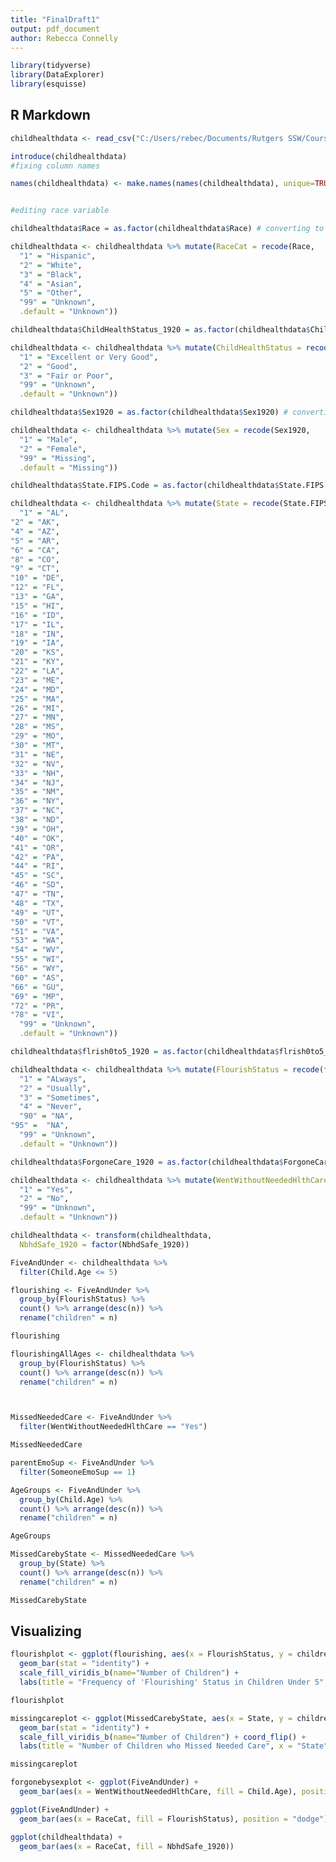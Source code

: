```yaml
---
title: "FinalDraft1"
output: pdf_document
author: Rebecca Connelly
---
```


```r
library(tidyverse)
library(DataExplorer)
library(esquisse)
```

## R Markdown



```r
childhealthdata <- read_csv("C:/Users/rebec/Documents/Rutgers SSW/Courses/Data Visualization/Final Project/ChildHealthData_Edited_1920_ONLY.csv")

introduce(childhealthdata)
#fixing column names 

names(childhealthdata) <- make.names(names(childhealthdata), unique=TRUE)


#editing race variable 

childhealthdata$Race = as.factor(childhealthdata$Race) # converting to categorical

childhealthdata <- childhealthdata %>% mutate(RaceCat = recode(Race, 
  "1" = "Hispanic",
  "2" = "White",
  "3" = "Black",
  "4" = "Asian",
  "5" = "Other",
  "99" = "Unknown",
  .default = "Unknown"))

```


```r
childhealthdata$ChildHealthStatus_1920 = as.factor(childhealthdata$ChildHealthStatus_1920) # converting to categorical

childhealthdata <- childhealthdata %>% mutate(ChildHealthStatus = recode(ChildHealthStatus_1920, 
  "1" = "Excellent or Very Good",
  "2" = "Good",
  "3" = "Fair or Poor",
  "99" = "Unknown",
  .default = "Unknown"))
```

```r
childhealthdata$Sex1920 = as.factor(childhealthdata$Sex1920) # converting to categorical

childhealthdata <- childhealthdata %>% mutate(Sex = recode(Sex1920, 
  "1" = "Male",
  "2" = "Female",
  "99" = "Missing",
  .default = "Missing"))
```

```r
childhealthdata$State.FIPS.Code = as.factor(childhealthdata$State.FIPS.Code) # converting to categorical

childhealthdata <- childhealthdata %>% mutate(State = recode(State.FIPS.Code, 
  "1" = "AL",
"2" = "AK",
"4" = "AZ",
"5" = "AR",
"6" = "CA",
"8" = "CO",
"9" = "CT",
"10" = "DE",
"12" = "FL",
"13" = "GA",
"15" = "HI",
"16" = "ID",
"17" = "IL",
"18" = "IN",
"19" = "IA",
"20" = "KS",
"21" = "KY",
"22" = "LA",
"23" = "ME",
"24" = "MD",
"25" = "MA",
"26" = "MI",
"27" = "MN",
"28" = "MS",
"29" = "MO",
"30" = "MT",
"31" = "NE",
"32" = "NV",
"33" = "NH",
"34" = "NJ",
"35" = "NM",
"36" = "NY",
"37" = "NC",
"38" = "ND",
"39" = "OH",
"40" = "OK",
"41" = "OR",
"42" = "PA",
"44" = "RI",
"45" = "SC",
"46" = "SD",
"47" = "TN",
"48" = "TX",
"49" = "UT",
"50" = "VT",
"51" = "VA",
"53" = "WA",
"54" = "WV",
"55" = "WI",
"56" = "WY",
"60" = "AS",
"66" = "GU",
"69" = "MP",
"72" = "PR",
"78" = "VI",
  "99" = "Unknown",
  .default = "Unknown"))

```

```r
childhealthdata$flrish0to5_1920 = as.factor(childhealthdata$flrish0to5_1920) # converting to categorical

childhealthdata <- childhealthdata %>% mutate(FlourishStatus = recode(flrish0to5_1920, 
  "1" = "ALways",
  "2" = "Usually",
  "3" = "Sometimes",
  "4" = "Never",
  "90" = "NA",
"95" =  "NA",
  "99" = "Unknown",
  .default = "Unknown"))
```

```r

childhealthdata$ForgoneCare_1920 = as.factor(childhealthdata$ForgoneCare_1920) # converting to categorical

childhealthdata <- childhealthdata %>% mutate(WentWithoutNeededHlthCare = recode(ForgoneCare_1920, 
  "1" = "Yes",
  "2" = "No",
  "99" = "Unknown",
  .default = "Unknown"))

childhealthdata <- transform(childhealthdata,
  NbhdSafe_1920 = factor(NbhdSafe_1920))
```

```r
FiveAndUnder <- childhealthdata %>%
  filter(Child.Age <= 5)

flourishing <- FiveAndUnder %>% 
  group_by(FlourishStatus) %>% 
  count() %>% arrange(desc(n)) %>%
  rename("children" = n)

flourishing

flourishingAllAges <- childhealthdata %>% 
  group_by(FlourishStatus) %>% 
  count() %>% arrange(desc(n)) %>%
  rename("children" = n)



MissedNeededCare <- FiveAndUnder %>%
  filter(WentWithoutNeededHlthCare == "Yes")

MissedNeededCare

parentEmoSup <- FiveAndUnder %>%
  filter(SomeoneEmoSup == 1)

AgeGroups <- FiveAndUnder %>% 
  group_by(Child.Age) %>% 
  count() %>% arrange(desc(n)) %>%
  rename("children" = n)

AgeGroups

MissedCarebyState <- MissedNeededCare %>%
  group_by(State) %>%
  count() %>% arrange(desc(n)) %>%
  rename("children" = n)

MissedCarebyState

```

## Visualizing 
```r
flourishplot <- ggplot(flourishing, aes(x = FlourishStatus, y = children, fill = children)) +
  geom_bar(stat = "identity") +
  scale_fill_viridis_b(name="Number of Children") +
  labs(title = "Frequency of 'Flourishing' Status in Children Under 5", x = "Frequency", y = "Number of Children")

flourishplot
```

```r
missingcareplot <- ggplot(MissedCarebyState, aes(x = State, y = children, fill = children)) +
  geom_bar(stat = "identity") +
  scale_fill_viridis_b(name="Number of Children") + coord_flip() +
  labs(title = "Number of Children who Missed Needed Care", x = "State", y = "Number of Children")

missingcareplot
```

```r
forgonebysexplot <- ggplot(FiveAndUnder) +
  geom_bar(aes(x = WentWithoutNeededHlthCare, fill = Child.Age), position = "fill")

ggplot(FiveAndUnder) +
  geom_bar(aes(x = RaceCat, fill = FlourishStatus), position = "dodge")

ggplot(childhealthdata) +
  geom_bar(aes(x = RaceCat, fill = NbhdSafe_1920))
```

